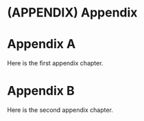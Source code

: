 # (APPENDIX) Appendix {-} 

# Appendix A
Here is the first appendix chapter.

# Appendix B
Here is the second appendix chapter.
